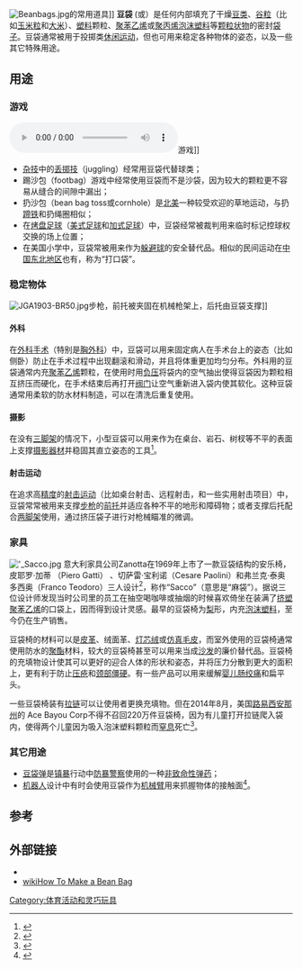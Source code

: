 {{Other uses}}
[[File:Beanbags.jpg|thumb]]的常用道具]]
'''豆袋''' ({{lang-en|bean bag}}或{{lang|en|beanbag}}）是任何内部填充了干燥[[豆类|豆类]]、[[谷物|谷粒]]（比如[[玉米粒|玉米粒]]和[[大米|大米]]）、[[塑料|塑料]]颗粒、[[聚苯乙烯|聚苯乙烯]]或[[聚丙烯|聚丙烯]][[泡沫塑料|泡沫塑料]]等[[颗粒_(固体)|颗粒状物]]的密封[[袋子|袋子]]。豆袋通常被用于投掷类[[休闲|休闲]][[体育|运动]]，但也可用来稳定各种物体的姿态，以及一些其它特殊用途。

==用途==
===游戏===
[[File:Hacky_sack1.ogg|thumb]]游戏]]
{{Main|沙包 (遊戲用具)}}
* [[杂技|杂技]]中的[[丢掷技|丢掷技]]（juggling）经常用豆袋代替球类；
* 踢沙包（footbag）游戏中经常使用豆袋而不是沙袋，因为较大的颗粒更不容易从缝合的间隙中漏出；
* 扔沙包（bean bag toss或cornhole）是[[北美|北美]]一种较受欢迎的草地运动，与扔[[马蹄铁|蹄铁]]和扔绳圈相似；
* 在[[烤盘足球|烤盘足球]]（[[美式足球|美式足球]]和[[加式足球|加式足球]]）中，豆袋经常被裁判用来临时标记控球权交换的场上位置；
* 在美国小学中，豆袋常被用来作为[[躲避球|躲避球]]的安全替代品。相似的民间运动在[[中国东北地区|中国东北地区]]也有，称为“打口袋”。

===稳定物体===
[[File:JGA1903-BR50.jpg|thumb]]步枪，前托被夹固在机械枪架上，后托由豆袋支撑]]
====外科====
在[[外科手术|外科手术]]（特别是[[胸外科|胸外科]]）中，豆袋可以用来固定病人在手术台上的姿态（比如侧卧）防止在手术过程中出现翻滚和滑动，并且将体重更加均匀分布。外科用的豆袋通常内充[[聚苯乙烯|聚苯乙烯]]颗粒，在使用时用[[负压|负压]]将袋内的空气抽出使得豆袋因为颗粒相互挤压而硬化，在手术结束后再打开[[阀门|阀门]]让空气重新进入袋内使其软化。这种豆袋通常用柔软的防水材料制造，可以在清洗后重复使用。

====摄影====
在没有[[三脚架|三脚架]]的情况下，小型豆袋可以用来作为在桌台、岩石、树杈等不平的表面上支撑[[摄影器材|摄影器材]]并稳固其直立姿态的工具<ref>{{cite web | url=http://photo.stackexchange.com/questions/5/what-are-alternatives-to-a-tripod-when-i-cant-take-one-along/21#21 | title=What are alternatives to a tripod when I can't take one along? | publisher=StackExchange | work=Photography | access-date=30 May 2011}}</ref>。

====射击运动====
在追求高[[精度|精度]]的[[射击运动|射击运动]]（比如桌台射击、远程射击，和一些实用射击项目）中，豆袋常常被用来支撑[[步枪|步枪]]的[[枪托#结构|前托]]并适应各种不平的地形和障碍物；或者支撑后托配合[[两脚架|两脚架]]使用，通过挤压袋子进行对枪械瞄准的微调。

===家具===
[[File:'_Sacco.jpg|thumb]]
意大利家具公司Zanotta在1969年上市了一款豆袋结构的安乐椅，皮耶罗·加蒂 （Piero Gatti） 、切萨雷·宝利诺（Cesare Paolini）和弗兰克·泰奥多西奥（Franco Teodoro）三人设计<ref>{{cite web|last=Big Bean Bag|title=Big Bean Bag|url=https://dreamblankets.com.au/products/the-comfy-big-bean-bag|url-status=live|access-date=25 September 2014}}</ref>，称作“Sacco”（意思是“麻袋”）。据说三位设计师发现当时公司里的员工在抽空喝咖啡或抽烟的时候喜欢倚坐在装满了[[挤塑成型|挤塑]][[聚苯乙烯|聚苯乙烯]]的口袋上，因而得到设计灵感。最早的豆袋椅为[[梨|梨]]形，内充[[泡沫塑料|泡沫塑料]]，至今仍在生产销售。

豆袋椅的材料可以是[[皮革|皮革]]、绒面革、[[灯芯绒|灯芯绒]]或[[仿真毛皮|仿真毛皮]]，而室外使用的豆袋椅通常使用防水的[[聚酯|聚酯]]材料，较大的豆袋椅甚至可以用来当成[[沙发|沙发]]的廉价替代品。豆袋椅的充填物设计使其可以更好的迎合人体的形状和姿态，并将压力分散到更大的面积上，更有利于防止[[压疮|压疮]]和[[颈部僵硬|颈部僵硬]]。有一些产品可以用来缓解[[婴儿肠绞痛|婴儿肠绞痛]]和扁平头。

一些豆袋椅装有[[拉链|拉链]]可以让使用者更换充填物。但在2014年8月，美国[[路易西安那州|路易西安那州]]的 Ace Bayou Corp不得不召回220万件豆袋椅，因为有儿童打开拉链爬入袋内，使得两个儿童因为吸入泡沫塑料颗粒而[[窒息|窒息]]死亡<ref>{{cite web|last=Khouri, Andrew (22 August 2014)|title=2.2 million bean bag chairs recalled after two children die|url=http://www.latimes.com/business/la-fi-bean-bags-recalled-20140822-story.html|access-date=22 August 2014}}</ref>。

===其它用途===
* [[豆袋弹|豆袋弹]]是[[镇暴|镇暴]]行动中[[防暴警察|防暴警察]]使用的一种[[非致命性武器|非致命性]][[弹药|弹药]]；
* [[机器人|机器人]]设计中有时会使用豆袋作为[[机械臂|机械臂]]用来抓握物体的接触面<ref>{{cite journal | url=https://www.newscientist.com/article/dn19623-robots-could-ditch-fingers-for-beanbags.html | title=Robots could ditch fingers for beanbags | author=Knight, Helen | journal=[[New_Scientist|New Scientist]] |date=25 October 2010 | volume=2784}}</ref>。

==参考==
{{Reflist}}

==外部链接==
* {{Commons category-inline|Beanbags}}
* [[wikihow:Make-a-Bean-Bag|wikiHow To Make a Bean Bag]]

[[Category:体育活动和灵巧玩具|Category:体育活动和灵巧玩具]]